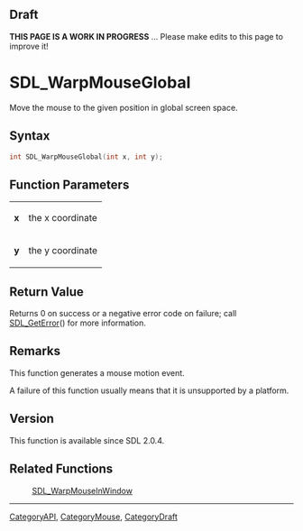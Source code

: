 
== Draft ==

'''THIS PAGE IS A WORK IN PROGRESS''' ... Please make edits to this page to improve it!


<!-- #*^*^*^*^*See https://wiki.libsdl.org/SGFunctions for details on editing this page*^*^*^*^* -->
= SDL_WarpMouseGlobal =

Move the mouse to the given position in global screen space.

== Syntax ==

<syntaxhighlight lang='c'>
int SDL_WarpMouseGlobal(int x, int y);
</syntaxhighlight>

== Function Parameters ==

{|
|'''x'''
|the x coordinate
|-
|'''y'''
|the y coordinate
|}

== Return Value ==

Returns 0 on success or a negative error code on failure; call
[[SDL_GetError]]() for more information.



== Remarks ==

This function generates a mouse motion event.

A failure of this function usually means that it is unsupported by a
platform.

== Version ==

This function is available since SDL 2.0.4.



== Related Functions ==

:[[SDL_WarpMouseInWindow]]

----
[[CategoryAPI]], [[CategoryMouse]], [[CategoryDraft]]
<!-- #See the Style Guide for instructions on editing the footer. -->


